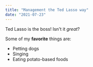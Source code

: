 ```yaml
---
title: "Management the Ted Lasso way"
date: "2021-07-23"
---
```


Ted Lasso is the boss! Isn't it *great*?

Some of my **favorite** things are:

* Petting dogs
* Singing
* Eating potato-based foods